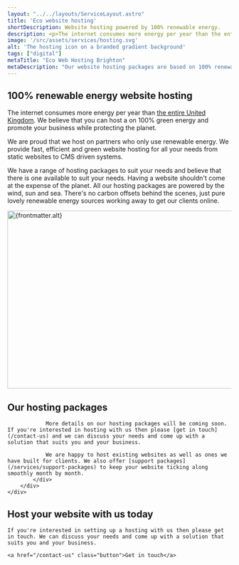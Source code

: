 ```yaml
---
layout: "../../layouts/ServiceLayout.astro"
title: 'Eco website hosting'
shortDescription: Website hosting powered by 100% renewable energy.
description: <p>The internet consumes more energy per year than the entire United Kingdom. We believe that you can host a on 100% green energy and promote your business while protecting the planet.</p><p>We offer a range of hosting packages across a number of selected partners so we can host your website or app as cleanly as possible.</p>
image: '/src/assets/services/hosting.svg'
alt: 'The hosting icon on a branded gradient background'
tags: ["digital"]
metaTitle: "Eco Web Hosting Brighton"
metaDescription: "Our website hosting packages are based on 100% renewable energy. There's no carbon offsetting - just pure, green energy to host your business website. "
---
```


<section class="strip text-center w-clamp-xl intro-section">
<h2 class="text-5 fw-normal mb-2">
    100% renewable energy website hosting
</h2>

<p class="text-1">
    The internet consumes more energy per year than <a href="https://www.websitecarbon.com/" target="_blank">the entire United Kingdom</a>. We believe that you can host a on 100% green energy and promote your business while protecting the planet.
</p>
</section>
<Strip theme="MID">
    <div class="wrapper">
        <div class="strip-inner">
            <div class="grid">
                <div class="contents">
                    <p class="text-1 fw-medium">We are proud that we host on partners who only use renewable energy. We provide fast, efficient and green website hosting for all your needs from static websites to CMS driven systems.</p>
                    <p class="text-0">We have a range of hosting packages to suit your needs and believe that there is one available to suit your needs. Having a website shouldn't come at the expense of the planet. All our hosting packages are powered by the wind, sun and sea. There's no carbon offsets behind the scenes, just pure lovely renewable energy sources working away to get our clients online.</p>
                </div>
                <div class="image">
                    <div class="card-fancy-image">
                        <Image src={frontmatter.image} alt={frontmatter.alt} loading="lazy" width="800" height="400" class="card-image" />
                    </div>	
                </div>
            </div>
        </div>
    </div>
</Strip>
<Strip theme="DARK">
    <div class="wrapper">
        <div class="strip-inner">
            <div class="w-clamp-xl">
                <h2 class="heading">
                    Our hosting packages
                </h2>
                    
                More details on our hosting packages will be coming soon. If you're interested in hosting with us then please [get in touch](/contact-us) and we can discuss your needs and come up with a solution that suits you and your business.

                We are happy to host existing websites as well as ones we have built for clients. We also offer [support packages](/services/support-packages) to keep your website ticking along smoothly month by month.
            </div>
        </div>
    </div>
</Strip>

<GradientContentStrip horse="EATING">
    <h2 class="heading">
        Host your website with us today
    </h2>

    If you're interested in setting up a hosting with us then please get in touch. We can discuss your needs and come up with a solution that suits you and your business.

    <a href="/contact-us" class="button">Get in touch</a>
</GradientContentStrip>
